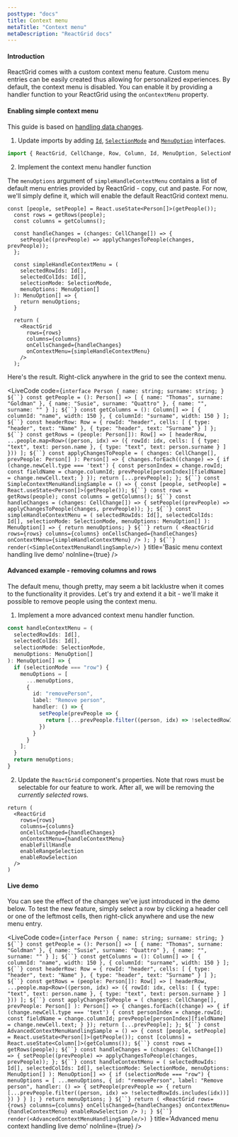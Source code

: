 ```yaml
---
posttype: "docs"
title: Context menu
metaTitle: "Context menu"
metaDescription: "ReactGrid docs"
---
```


#### Introduction

ReactGrid comes with a custom context menu feature. Custom menu entries can be easily created thus
allowing for personalized experiences.
By default, the context menu is disabled. You can enable it by providing a handler function
to your ReactGrid using the `onContextMenu` property.

#### Enabling simple context menu

This guide is based on [handling data changes](/docs/4.0/2-implementing-core-features/1-handling-changes/).

1. Update imports by adding [`Id`](/docs/4.0/7-api/1-types/4-id/), [`SelectionMode`](/docs/4.0/7-api/1-types/7-selection-mode/)
and [`MenuOption`](/docs/4.0/7-api/0-interfaces/8-menuoption/) interfaces.

```ts
import { ReactGrid, CellChange, Row, Column, Id, MenuOption, SelectionMode } from "@silevis/reactgrid";
```

2. Implement the context menu handler function

The `menuOptions` argument of `simpleHandleContextMenu` contains a list of default menu entries
provided by ReactGrid - copy, cut and paste.
For now, we'll simply define it, which will enable the default ReactGrid context menu.

```tsx
const [people, setPeople] = React.useState<Person[]>(getPeople());
  const rows = getRows(people);
  const columns = getColumns();

  const handleChanges = (changes: CellChange[]) => {
    setPeople((prevPeople) => applyChangesToPeople(changes, prevPeople));
  };

  const simpleHandleContextMenu = (
    selectedRowIds: Id[],
    selectedColIds: Id[],
    selectionMode: SelectionMode,
    menuOptions: MenuOption[]
  ): MenuOption[] => {
    return menuOptions;
  }

  return (
    <ReactGrid
      rows={rows}
      columns={columns}
      onCellsChanged={handleChanges}
      onContextMenu={simpleHandleContextMenu}
    />
  );
```

Here's the result. Right-click anywhere in the grid to see the context menu.

<LiveCode 
  code={`interface Person {
    name: string;
    surname: string;
}
${``}
const getPeople = (): Person[] => [
  { name: "Thomas", surname: "Goldman" },
  { name: "Susie", surname: "Quattro" },
  { name: "", surname: "" }
];
${``}
const getColumns = (): Column[] => [
  { columnId: "name", width: 150 },
  { columnId: "surname", width: 150 }
];
${``}
const headerRow: Row = {
  rowId: "header",
  cells: [
    { type: "header", text: "Name" },
    { type: "header", text: "Surname" }
  ]
};
${``}
const getRows = (people: Person[]): Row[] => [
  headerRow,
  ...people.map<Row>((person, idx) => ({
    rowId: idx,
    cells: [
      { type: "text", text: person.name },
      { type: "text", text: person.surname }
    ]
  }))
];
${``}
const applyChangesToPeople = (
  changes: CellChange[],
  prevPeople: Person[]
): Person[] => {
  changes.forEach((change) => {
    if (change.newCell.type === 'text') {
      const personIndex = change.rowId;
      const fieldName = change.columnId;
      prevPeople[personIndex][fieldName] = change.newCell.text;
    }
  });
  return [...prevPeople];
};
${``}
const SimpleContextMenuHandlingSample = () => {
  const [people, setPeople] = React.useState<Person[]>(getPeople());
  ${``}
  const rows = getRows(people);
  const columns = getColumns();
  ${``}
  const handleChanges = (changes: CellChange[]) => {
    setPeople((prevPeople) => applyChangesToPeople(changes, prevPeople));
  };
  ${``}
  const simpleHandleContextMenu = (
    selectedRowIds: Id[],
    selectedColIds: Id[],
    selectionMode: SelectionMode,
    menuOptions: MenuOption[]
  ): MenuOption[] => {
    return menuOptions;
  }
  ${``}
  return (
    <ReactGrid
      rows={rows}
      columns={columns}
      onCellsChanged={handleChanges}
      onContextMenu={simpleHandleContextMenu}
    />
  );
}
${``}
render(<SimpleContextMenuHandlingSample/>)
`}
  title='Basic menu context handling live demo'
  noInline={true}
/> 

#### Advanced example - removing columns and rows

The default menu, though pretty, may seem a bit lacklustre when it comes to the functionality it provides.
Let's try and extend it a bit - we'll make it possible to remove people using the context menu.


1. Implement a more advanced context menu handler function.

```ts
const handleContextMenu = (
  selectedRowIds: Id[],
  selectedColIds: Id[],
  selectionMode: SelectionMode,
  menuOptions: MenuOption[]
): MenuOption[] => {
  if (selectionMode === "row") {
    menuOptions = [
      ...menuOptions,
      {
        id: "removePerson",
        label: "Remove person",
        handler: () => {
          setPeople(prevPeople => {
            return [...prevPeople.filter((person, idx) => !selectedRowIds.includes(idx))]
          })
        }
      }
    ];
  }
  return menuOptions;
}
```

2. Update the `ReactGrid` component's properties. Note that rows must be selectable for our feature to work.
After all, we will be removing the *currently selected* rows.

```tsx
return (
  <ReactGrid
    rows={rows}
    columns={columns}
    onCellsChanged={handleChanges}
    onContextMenu={handleContextMenu}
    enableFillHandle
    enableRangeSelection
    enableRowSelection
  />
)
```

#### Live demo

You can see the effect of the changes we've just introduced in the demo below.
To test the new feature, simply select a row by clicking a header cell or one of the leftmost cells,
then right-click anywhere and use the new menu entry.

<LiveCode 
  code={`interface Person {
  name: string;
  surname: string;
}
${``}
const getPeople = (): Person[] => [
  { name: "Thomas", surname: "Goldman" },
  { name: "Susie", surname: "Quattro" },
  { name: "", surname: "" }
];
${``}
const getColumns = (): Column[] => [
  { columnId: "name", width: 150 },
  { columnId: "surname", width: 150 }
];
${``}
const headerRow: Row = {
  rowId: "header",
  cells: [
    { type: "header", text: "Name" },
    { type: "header", text: "Surname" }
  ]
};
${``}
const getRows = (people: Person[]): Row[] => [
  headerRow,
  ...people.map<Row>((person, idx) => ({
    rowId: idx,
    cells: [
      { type: "text", text: person.name },
      { type: "text", text: person.surname }
    ]
  }))
];
${``}
const applyChangesToPeople = (
  changes: CellChange[],
  prevPeople: Person[]
): Person[] => {
  changes.forEach((change) => {
    if (change.newCell.type === 'text') {
      const personIndex = change.rowId;
      const fieldName = change.columnId;
      prevPeople[personIndex][fieldName] = change.newCell.text;
    }
  });
  return [...prevPeople];
};
${``}
const AdvancedContextMenuHandlingSample = () => {
  const [people, setPeople] = React.useState<Person[]>(getPeople());
  const [columns] = React.useState<Column[]>(getColumns());
  ${``}
  const rows = getRows(people);
  ${``}
  const handleChanges = (changes: CellChange[]) => {
    setPeople((prevPeople) => applyChangesToPeople(changes, prevPeople));
  };
  ${``}
  const handleContextMenu = (
    selectedRowIds: Id[],
    selectedColIds: Id[],
    selectionMode: SelectionMode,
    menuOptions: MenuOption[]
  ): MenuOption[] => {
    if (selectionMode === "row") {
      menuOptions = [
        ...menuOptions,
        {
          id: "removePerson",
          label: "Remove person",
          handler: () => {
            setPeople(prevPeople => {
              return [...prevPeople.filter((person, idx) => !selectedRowIds.includes(idx))]
            })
          }
        }
      ];
    }
    return menuOptions;
  }
  ${``}
  return (
    <ReactGrid
      rows={rows}
      columns={columns}
      onCellsChanged={handleChanges}
      onContextMenu={handleContextMenu}
      enableRowSelection
    />
  );
}
${``}
render(<AdvancedContextMenuHandlingSample/>)
`}
  title='Advanced menu context handling live demo'
  noInline={true}
/> 
